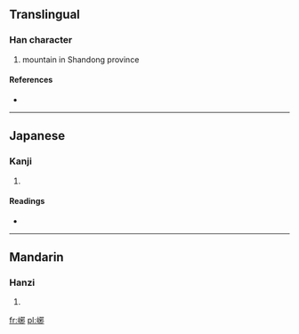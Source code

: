 ==Translingual==

===Han character===
{{Han char|rn=46|rad=山|as=07|sn=10|four=|canj=山一竹中 (UMHL)}}

# mountain in Shandong province

====References====
* {{Han ref|kx=0311.160|dkj=08078|hdz=10770.060|uh=5CEB|ud=23787}}

----

==Japanese==

===Kanji===
{{ja-kanji|grade=|rs=山07}}

# {{defn|Japanese|sort=山07}}

====Readings====
* {{ja-readings|on=[[や]] (ya), [[しゃ]] (sha), [[じゃ]] (ja)|kun=}}

----

==Mandarin==

===Hanzi===
{{cmn-hanzi|pin=[[yé]] ([[ye2]])|wg=yeh<sup>2</sup>}}

# {{defn|Mandarin|sort=山07}}

[[fr:峫]]
[[pl:峫]]